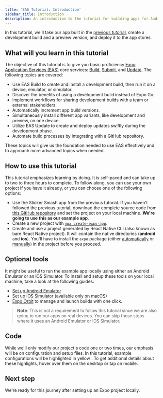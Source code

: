 ```yaml
---
title: 'EAS Tutorial: Introduction'
sidebar_title: Introduction
description: An introduction to the tutorial for building apps for Android and iOS using Expo Application Services (EAS) that covers the Build, Update, and Submit workflows.
---
```



In this tutorial, we'll take our app built in the [previous tutorial](/tutorial/introduction/), create a development build and a preview version, and deploy it to the app stores.

## What will you learn in this tutorial

The objective of this tutorial is to give you basic proficiency [Expo Application Services (EAS)](https://expo.dev/eas) core services: [Build](/build/introduction/), [Submit](/submit/introduction/), and [Update](/eas-update/introduction/). The following topics are covered:

- Use EAS Build to create and install a development build, then run it on a device, emulator, or simulator.
- Discover the benefits of using a development build instead of Expo Go.
- Implement workflows for sharing development builds with a team or external stakeholders.
- Automatically increment app build versions.
- Simultaneously install different app variants, like development and preview, on one device.
- Utilize EAS Update to create and deploy updates swiftly during the development phase.
- Automate build processes by integrating with a GitHub repository.

These topics will give us the foundation needed to use EAS effectively and to approach more advanced topics when needed.

## How to use this tutorial

This tutorial emphasizes learning by doing. It is self-paced and can take up to two to three hours to complete. To follow along, you can use your own project if you have it already, or you can choose one of the following options:

- Use the Sticker Smash app from the previous tutorial. If you haven't followed the previous tutorial, download the complete source code from [this GitHub repository](https://github.com/amandeepmittal/sticker-smash-expo-tutorial-app) and set the project on your local machine. **We're going to use this as our example app**.
- Create a new project with [`npx create-expo-app`](/get-started/create-a-project/).
- Create and use a project generated by React Native CLI (also known as bare React Native project). It will contain the native directories (**android** and **ios**). You'll have to install the `expo` package (either [automatically](/bare/installing-expo-modules/) or [manually](/bare/installing-expo-modules/#manual-installation)) in the project before you proceed.

## Optional tools

It might be useful to run the example app locally using either an Android Emulator or an iOS Simulator. To install and setup these tools on your local machine, take a look at the following guides:

- [Set up Android Emulator](/workflow/android-studio-emulator/)
- [Set up iOS Simulator](/workflow/ios-simulator/) (available only on macOS)
- [Expo Orbit](https://expo.dev/orbit) to manage and launch builds with one click.

> **Note**: This is not a requirement to follow this tutorial since we are also going to run our apps on real devices. You can skip those steps where it uses an Android Emulator or iOS Simulator.

## Code

While we'll only modify our project's code one or two times, our emphasis will be on configuration and setup files. In this tutorial, example configurations will be <Highlight>highlighted in yellow </Highlight>. To get additional details about these highlights, hover over them on the desktop or tap on mobile.

## Next step

We're ready for this journey after setting up an Expo project locally.

<BoxLink
  title="Configure a development in cloud"
  Icon={BookOpen02Icon}
  description="If you're already familiar with Expo, feel free to jump ahead to specific chapters. However, if you'd like to start from scratch, continue to the next chapter in which we will learn how to create your first app with Expo."
  href="/tutorial/eas/configure-development-build/"
/>
